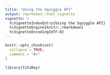 ```yaml
---
title: "Using the Squiggle API"
output: rmarkdown::html_vignette
vignette: >
  %\VignetteIndexEntry{Using the Squiggle API}
  %\VignetteEngine{knitr::rmarkdown}
  %\VignetteEncoding{UTF-8}
---
```


```r
knitr::opts_chunk$set(
  collapse = TRUE,
  comment = "#>"
)
```

```r
library(fitzRoy)
```
